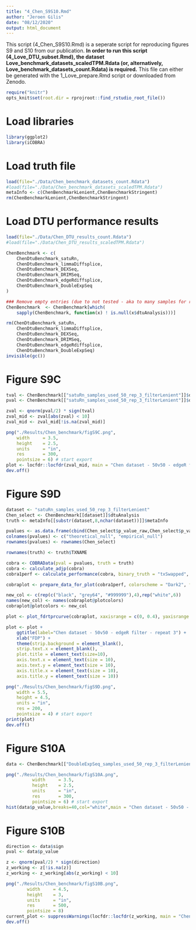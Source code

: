```yaml
---
title: "4_Chen_S9S10.Rmd"
author: "Jeroen Gilis"
date: "08/12/2020"
output: html_document
---
```


This script (4_Chen_S9S10.Rmd) is a seperate script for reproducing figures S9 and S10 from our publication. **In order to run this script (4_Love_DTU_subset.Rmd), the dataset Love_benchmark_datasets_scaledTPM.Rdata (or, alternatively, Love_benchmark_datasets_count.Rdata) is required.** This file can either be generated with the 1_Love_prepare.Rmd script or downloaded from Zenodo.

```r
require("knitr")
opts_knit$set(root.dir = rprojroot::find_rstudio_root_file())
```

# Load libraries

```r
library(ggplot2)
library(iCOBRA)
```

# Load truth file

```r
load(file="./Data/Chen_benchmark_datasets_count.Rdata")
#load(file="./Data/Chen_benchmark_datasets_scaledTPM.Rdata")
metaInfo <- c(ChenBenchmarkLenient,ChenBenchmarkStringent)
rm(ChenBenchmarkLenient,ChenBenchmarkStringent)
```

# Load DTU performance results

```r
load(file="./Data/Chen_DTU_results_count.Rdata")
#load(file="./Data/Chen_DTU_results_scaledTPM.Rdata")

ChenBenchmark <- c(
    ChenDtuBenchmark_satuRn,
    ChenDtuBenchmark_limmaDiffsplice,
    ChenDtuBenchmark_DEXSeq,
    ChenDtuBenchmark_DRIMSeq,
    ChenDtuBenchmark_edgeRdiffsplice,
    ChenDtuBenchmark_DoubleExpSeq
)

### Remove empty entries (due to not tested - aka to many samples for reasonable runtime)
ChenBenchmark  <- ChenBenchmark[which(
    sapply(ChenBenchmark, function(x) ! is.null(x$dtuAnalysis)))]

rm(ChenDtuBenchmark_satuRn,
    ChenDtuBenchmark_limmaDiffsplice,
    ChenDtuBenchmark_DEXSeq,
    ChenDtuBenchmark_DRIMSeq,
    ChenDtuBenchmark_edgeRdiffsplice,
    ChenDtuBenchmark_DoubleExpSeq)
invisible(gc())
```

# Figure S9C

```r
tval <- ChenBenchmark[["satuRn_samples_used_50_rep_3_filterLenient"]]$dtuAnalysis$tvalue
pval <- ChenBenchmark[["satuRn_samples_used_50_rep_3_filterLenient"]]$dtuAnalysis$p_value_raw

zval <- qnorm(pval/2) * sign(tval)
zval_mid <- zval[abs(zval) < 10]
zval_mid <- zval_mid[!is.na(zval_mid)]

png("./Results/Chen_benchmark/figS9C.png",
    width     = 3.5,
    height    = 2.5,
    units     = "in",
    res       = 300,
    pointsize = 6) # start export
plot <- locfdr::locfdr(zval_mid, main = "Chen dataset - 50v50 - edgeR filter - repeat 3")
dev.off()
```

# Figure S9D

```r
dataset <- "satuRn_samples_used_50_rep_3_filterLenient"
Chen_select <- ChenBenchmark[[dataset]]$dtuAnalysis
truth <- metaInfo[[substr(dataset,8,nchar(dataset))]]$metaInfo

pvalues <- as.data.frame(cbind(Chen_select$p_value_raw,Chen_select$p_value))
colnames(pvalues) <- c("theoretical_null", "empirical_null")
rownames(pvalues) <- rownames(Chen_select)

rownames(truth) <- truth$TXNAME

cobra <- COBRAData(pval = pvalues, truth = truth)
cobra <- calculate_adjp(cobra)
cobra1perf <- calculate_performance(cobra, binary_truth = "txSwapped", cont_truth = "none", splv = "none", aspects = c("fdrtpr", "fdrtprcurve", "overlap"))

cobraplot <- prepare_data_for_plot(cobra1perf, colorscheme = "Dark2", facetted = TRUE)

new_col <- c(rep(c("black", "grey64", "#999999"),4),rep("white",6))
names(new_col) <- names(cobraplot@plotcolors)
cobraplot@plotcolors <- new_col

plot <- plot_fdrtprcurve(cobraplot, xaxisrange = c(0, 0.4), yaxisrange = c(0,1))

plot <- plot + 
    ggtitle(label="Chen dataset - 50v50 - edgeR filter - repeat 3") +
    xlab("FDP") +
    theme(strip.background = element_blank(),
    strip.text.x = element_blank(),
    plot.title = element_text(size=10),
    axis.text.x = element_text(size = 10),
    axis.text.y = element_text(size = 10),
    axis.title.x = element_text(size = 10),
    axis.title.y = element_text(size = 10))

png("./Results/Chen_benchmark/figS9D.png",
    width = 5.5,
    height = 4.5,
    units = "in",
    res = 200,
    pointsize = 4) # start export
print(plot)
dev.off()
```

# Figure S10A

```r
data <- ChenBenchmark[["DoubleExpSeq_samples_used_50_rep_3_filterLenient"]]$dtuAnalysis

png("./Results/Chen_benchmark/figS10A.png",
          width     = 3.5,
          height    = 2.5,
          units     = "in",
          res       = 300,
          pointsize = 6) # start export
hist(data$p_value,breaks=40,col="white",main = "Chen dataset - 50v50 - edgeR filter - repeat 3", xlab = "pvalues")
```

# Figure S10B

```r
direction <- data$sign
pval <- data$p_value

z <- qnorm(pval/2) * sign(direction)
z_working <- z[!is.na(z)]
z_working <- z_working[abs(z_working) < 10]

png("./Results/Chen_benchmark/figS10B.png",
        width     = 4.5,
        height    = 3,
        units     = "in",
        res       = 500,
        pointsize = 8)
current_plot <- suppressWarnings(locfdr::locfdr(z_working, main = "Chen dataset - 50v50 - edgeR filter - repeat 3"))
dev.off()
```




